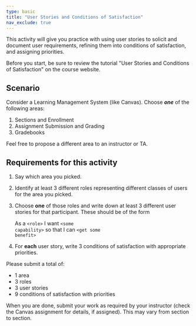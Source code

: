 ```yaml
---
type: basic
title: "User Stories and Conditions of Satisfaction"
nav_exclude: true
---
```



This activity will give you practice with using user stories to solicit and document user requirements, refining them into conditions of satisfaction, and assigning priorities.

Before you start, be sure to review the tutorial "User Stories and Conditions of Satisfaction" on the course website.

## Scenario

Consider a Learning Management System (like Canvas).  Choose ***one*** of the following areas:

1. Sections and Enrollment
2. Assignment Submission and Grading
3. Gradebooks

Feel free to propose a different area to an instructor or TA.

## Requirements for this activity

1. Say which area you picked.

2. Identify at least 3 different roles representing different classes of users for the area you picked.
   
3. Choose **one** of those roles and write down at least 3 different user stories for that participant.  These should be of the form
   
    As a <code>&lt;role&gt;</code> I want <code>&lt;some capability&gt;</code> so that I can <code>&lt;get some benefit&gt;</code>

4. For **each** user story, write 3 conditions of satisfaction with appropriate priorities. 

Please submit a total of:

* 1 area
* 3 roles
* 3 user stories
* 9 conditions of satisfaction with priorities

When you are done, submit your work as required by your instructor (check the Canvas assignment for details, if assigned). This may vary from section to section.

